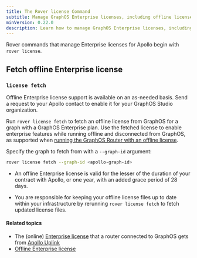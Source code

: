 ```yaml
---
title: The Rover license Command
subtitle: Manage GraphOS Enterprise licenses, including offline licenses 
minVersion: 0.22.0
description: Learn how to manage GraphOS Enterprise licenses, including offline licenses, using the Rover CLI license command.
---
```


Rover commands that manage Enterprise licenses for Apollo begin with `rover license`.

## Fetch offline Enterprise license 

### `license fetch`

<Tip>

Offline Enterprise license support is available on an as-needed basis. Send a request to your Apollo contact to enable it for your GraphOS Studio organization.

</Tip>

Run `rover license fetch` to fetch an offline license from GraphOS for a graph with a GraphOS Enterprise plan. Use the fetched license to enable enterprise features while running offline and disconnected from GraphOS, as supported when [running the GraphOS Router with an offline license](/graphos/routing/license#offline-license).

Specify the graph to fetch from with a `--graph-id` argument: 

```bash
rover license fetch --graph-id <apollo-graph-id>
```

<Note>

* An offline Enterprise license is valid for the lesser of the duration of your contract with Apollo, or one year, with an added grace period of 28 days. 

* You are responsible for keeping your offline license files up to date within your infrastructure by rerunning `rover license fetch` to fetch updated license files.

</Note>

#### Related topics

* The (online) [Enterprise license](/graphos/routing/graphos-features#the-enterprise-license) that a router connected to GraphOS gets from [Apollo Uplink](/federation/managed-federation/uplink/)
* [Offline Enterprise license](/graphos/routing/license#offline-license)
